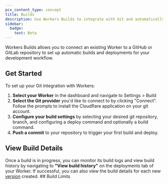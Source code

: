 ```yaml
---
pcx_content_type: concept
title: Builds
description: Use Workers Builds to integrate with Git and automatically build and deploy your Worker when you merge a pull request
sidebar:
  badge:
    text: Beta
---
```


Workers Builds allows you to connect an existing Worker to a GitHub or GitLab repository to set up automatic builds and deployments for your development workflow. 

## Get Started

To set up your Git integration with Workers:

1. **Select your Worker** in the dashboard and navigate to Settings > Build 
2. **Select the Git provider** you'd like to connect to by clicking "Connect". Follow the prompts to install the Cloudflare application on your git account.
3. **Configure your build settings** by selecting your desired git repository, branch, and configuring a deploy command and optionally a build command.
4. **Push a commit** to your repository to trigger your first build and deploy.


## View Build Details

Once a build is in progress, you can monitor its build logs and view build history by navigating to **"View build history"** on the deployments tab of your Worker. If successful, you can also view the build details for each new [version](https://developers.cloudflare.com/workers/configuration/versions-and-deployments/) created. ## Build Limits

